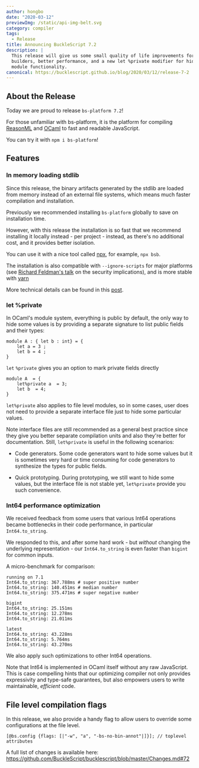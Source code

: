 ```yaml
---
author: hongbo
date: "2020-03-12"
previewImg: /static/api-img-belt.svg
category: compiler
tags:
  - Release
title: Announcing BuckleScript 7.2
description: |
  This release will give us some small quality of life improvements for tool
  builders, better performance, and a new let %private modifier for hiding
  module functionality. 
canonical: https://bucklescript.github.io/blog/2020/03/12/release-7-2
---
```


## About the Release

Today we are proud to release `bs-platform 7.2`!

For those unfamiliar with bs-platform, it is the platform for compiling
[ReasonML](https://reasonml.github.io/) and [OCaml](https://ocaml.org/) to fast
and readable JavaScript.

You can try it with `npm i bs-platform`!

## Features

### In memory loading stdlib

Since this release, the binary artifacts generated by the stdlib are loaded
from memory instead of an external file systems, which means much faster
compilation and installation.

Previously we recommended installing `bs-platform` globally to save on
installation time.

However, with this release the installation is so fast that  we recommend
installing it locally instead - per project - instead, as there's no additional
cost, and it provides better isolation. 

You can use it with a nice tool called
[npx](https://www.npmjs.com/package/npx), for example, `npx bsb`.

The installation is also compatible with `--ignore-scripts` for major platforms
(see [Richard Feldman's talk](https://youtu.be/okrB3aJtUaw?t=921) on the
security implications), and is more stable with
[yarn](https://github.com/yarnpkg/yarn)

More technical details can be found in this
[post](https://bucklescript.github.io/blog/2020/02/20/loading-stdlib-in-memory).

### let %private

In OCaml's module system, everything is public by default, the only way to hide some values is by providing a separate signature to list public fields and their types:

```reason
module A : { let b : int} = {
    let a = 3 ;
    let b = 4 ; 
}

```
`let` `%private` gives you an option to mark private fields directly

```reason
module A  = {
    let%private a  = 3;
    let b  = 4;
}
```

`let%private` also applies to file level modules, so in some cases, user does not need to provide a separate interface file just to hide some particular values.

Note interface files are still recommended as a general best practice since they give you better separate compilation units and also they're better for documentation. Still, `let%private` is useful in the following scenarios:

- Code generators. Some code generators want to hide some values but it is sometimes very hard or time consuming for code generators to synthesize the types for public fields.

- Quick prototyping. During prototyping, we still want to hide some values, but the interface file is not stable yet, `let%private` provide you such convenience.


### Int64 performance optimization

We received feedback from some users that various Int64 operations became bottlenecks in their code performance, in particular `Int64.to_string`.

We responded to this, and after some hard work - but _without_ changing the underlying representation - our `Int64.to_string` is even faster than `bigint` for common inputs.

A micro-benchmark for comparison:
```
running on 7.1
Int64.to_string: 367.788ms # super positive number 
Int64.to_string: 140.451ms # median number
Int64.to_string: 375.471ms # super negative number

bigint
Int64.to_string: 25.151ms
Int64.to_string: 12.278ms
Int64.to_string: 21.011ms

latest
Int64.to_string: 43.228ms
Int64.to_string: 5.764ms
Int64.to_string: 43.270ms
```

We also apply such optimizations to other Int64 operations.

Note that Int64 is implemented in OCaml itself without any raw JavaScript. This is case compelling hints that our optimizing compiler not only provides expressivity and type-safe guarantees, but also empowers users to write maintainable, *efficient* code.

## File level compilation flags

In this release, we also provide a handy flag to allow users to override some configurations at the file level.

```reason
[@bs.config {flags: [|"-w", "a", "-bs-no-bin-annot"|]}]; // toplevel attributes
```

A full list of changes is available here: https://github.com/BuckleScript/bucklescript/blob/master/Changes.md#72
